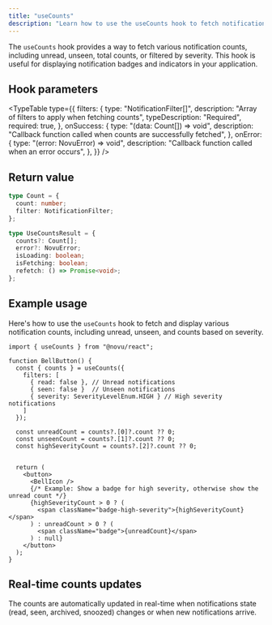 ```yaml
---
title: "useCounts"
description: "Learn how to use the useCounts hook to fetch notification counts in your React application"
---
```



The `useCounts` hook provides a way to fetch various notification counts, including unread, unseen, total counts, or filtered by severity. This hook is useful for displaying notification badges and indicators in your application.

## Hook parameters

<TypeTable
  type={{
    filters: {
      type: "NotificationFilter[]",
      description: "Array of filters to apply when fetching counts",
      typeDescription: "Required",
      required: true,
    },
    onSuccess: {
      type: "(data: Count[]) => void",
      description:
        "Callback function called when counts are successfully fetched",
    },
    onError: {
      type: "(error: NovuError) => void",
      description: "Callback function called when an error occurs",
    },
  }}
/>

## Return value

```typescript
type Count = {
  count: number;
  filter: NotificationFilter;
};

type UseCountsResult = {
  counts?: Count[];
  error?: NovuError;
  isLoading: boolean;
  isFetching: boolean;
  refetch: () => Promise<void>;
};
```

## Example usage

Here's how to use the `useCounts` hook to fetch and display various notification counts, including unread, unseen, and counts based on severity.

```tsx
import { useCounts } from "@novu/react";

function BellButton() {
  const { counts } = useCounts({ 
    filters: [
      { read: false }, // Unread notifications
      { seen: false }  // Unseen notifications
      { severity: SeverityLevelEnum.HIGH } // High severity notifications
    ] 
  });
  
  const unreadCount = counts?.[0]?.count ?? 0;
  const unseenCount = counts?.[1]?.count ?? 0;
  const highSeverityCount = counts?.[2]?.count ?? 0;


  return (
    <button>
      <BellIcon />
      {/* Example: Show a badge for high severity, otherwise show the unread count */}
      {highSeverityCount > 0 ? (
        <span className="badge-high-severity">{highSeverityCount}</span>
      ) : unreadCount > 0 ? (
        <span className="badge">{unreadCount}</span>
      ) : null}
    </button>
  );
}
```

## Real-time counts updates

The counts are automatically updated in real-time when notifications state (read, seen, archived, snoozed) changes or when new notifications arrive.

